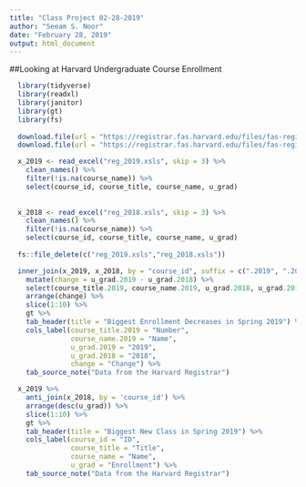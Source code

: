 ```yaml
---
title: "Class Project 02-28-2019"
author: "Seeam S. Noor"
date: "February 28, 2019"
output: html_document
---
```

  
##Looking at Harvard Undergraduate Course Enrollment  
  
  
```r
  library(tidyverse)
  library(readxl)
  library(janitor)
  library(gt)
  library(fs)
  
  download.file(url = "https://registrar.fas.harvard.edu/files/fas-registrar/files/class_enrollment_summary_by_term_2.28.19.xlsx", destfile = "reg_2019.xsls", mode = 'wb' )
  download.file(url = "https://registrar.fas.harvard.edu/files/fas-registrar/files/class_enrollment_summary_by_term_03.06.18.xlsx", destfile = "reg_2018.xsls", mode = 'wb' )

```

```r
  x_2019 <- read_excel("reg_2019.xsls", skip = 3) %>% 
    clean_names() %>% 
    filter(!is.na(course_name)) %>% 
    select(course_id, course_title, course_name, u_grad)
  
  
  x_2018 <- read_excel("reg_2018.xsls", skip = 3) %>% 
    clean_names() %>% 
    filter(!is.na(course_name)) %>% 
    select(course_id, course_title, course_name, u_grad)
  
  fs::file_delete(c("reg_2019.xsls","reg_2018.xsls"))

```

```r
  inner_join(x_2019, x_2018, by = "course_id", suffix = c(".2019", ".2018")) %>% 
    mutate(change = u_grad.2019 - u_grad.2018) %>% 
    select(course_title.2019, course_name.2019, u_grad.2018, u_grad.2019, change) %>% 
    arrange(change) %>% 
    slice(1:10) %>% 
    gt %>% 
    tab_header(title = "Biggest Enrollment Decreases in Spring 2019") %>% 
    cols_label(course_title.2019 = "Number",
               course_name.2019 = "Name",
               u_grad.2019 = "2019",
               u_grad.2018 = "2018",
               change = "Change") %>% 
    tab_source_note("Data from the Harvard Registrar")

```
  
  
  
```r
  x_2019 %>% 
    anti_join(x_2018, by = 'course_id') %>% 
    arrange(desc(u_grad)) %>% 
    slice(1:10) %>%
    gt %>% 
    tab_header(title = "Biggest New Class in Spring 2019") %>% 
    cols_label(course_id = "ID",
               course_title = "Title",
               course_name = "Name",
               u_grad = "Enrollment") %>% 
    tab_source_note("Data from the Harvard Registrar")
  

```
